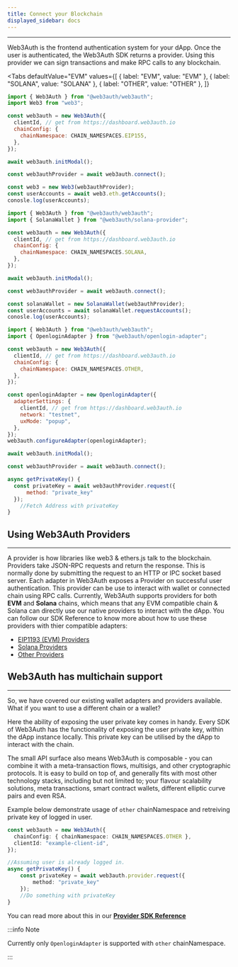 ```yaml
---
title: Connect your Blockchain
displayed_sidebar: docs
---
```



---

Web3Auth is the frontend authentication system for your dApp. Once the user is authenticated, the Web3Auth SDK returns a provider. Using this provider
we can sign transactions and make RPC calls to any blockchain.

<Tabs
defaultValue="EVM"
values={[
  { label: "EVM", value: "EVM" },
  { label: "SOLANA", value: "SOLANA" },
  { label: "OTHER", value: "OTHER" },
]}
>
<TabItem value="EVM">

```js
import { Web3Auth } from "@web3auth/web3auth";
import Web3 from "web3";

const web3auth = new Web3Auth({
  clientId, // get from https://dashboard.web3auth.io
  chainConfig: {
    chainNamespace: CHAIN_NAMESPACES.EIP155,
  },
});

await web3auth.initModal();

const web3authProvider = await web3auth.connect();

const web3 = new Web3(web3authProvider);
const userAccounts = await web3.eth.getAccounts();
conosle.log(userAccounts);
```

</TabItem>
<TabItem value="SOLANA">

```js
import { Web3Auth } from "@web3auth/web3auth";
import { SolanaWallet } from "@web3auth/solana-provider";

const web3auth = new Web3Auth({
  clientId, // get from https://dashboard.web3auth.io
  chainConfig: {
    chainNamespace: CHAIN_NAMESPACES.SOLANA,
  },
});

await web3auth.initModal();

const web3authProvider = await web3auth.connect();

const solanaWallet = new SolanaWallet(web3authProvider);
const userAccounts = await solanaWallet.requestAccounts();
conosle.log(userAccounts);
```

</TabItem>
<TabItem value="OTHER">

```js
import { Web3Auth } from "@web3auth/web3auth";
import { OpenloginAdapter } from "@web3auth/openlogin-adapter";

const web3auth = new Web3Auth({
  clientId, // get from https://dashboard.web3auth.io
  chainConfig: {
    chainNamespace: CHAIN_NAMESPACES.OTHER,
  },
});

const openloginAdapter = new OpenloginAdapter({
  adapterSettings: {
    clientId, // get from https://dashboard.web3auth.io
    network: "testnet",
    uxMode: "popup",
  },
});
web3auth.configureAdapter(openloginAdapter);

await web3auth.initModal();

const web3authProvider = await web3auth.connect();

async getPrivateKey() {
  const privateKey = await web3authProvider.request({
      method: "private_key"
  });
    //Fetch Address with privateKey
}

```

</TabItem>

</Tabs>

## Using Web3Auth Providers

---

A provider is how libraries like web3 & ethers.js talk to the blockchain. Providers take JSON-RPC requests and return the response. This is normally
done by submitting the request to an HTTP or IPC socket based server. Each adapter in Web3Auth exposes a Provider on successful user authentication.
This provider can be use to interact with wallet or connected chain using RPC calls. Currently, Web3Auth supports providers for both **EVM** and
**Solana** chains, which means that any EVM compatible chain & Solana can directly use our native providers to interact with the dApp. You can follow
our SDK Reference to know more about how to use these providers with thier compatible adapters:

- [EIP1193 (EVM) Providers](/sdk/web/providers/evm)
- [Solana Providers](/sdk/web/providers/solana)
- [Other Providers](/sdk/web/providers/other)

## Web3Auth has multichain support

---

So, we have covered our existing wallet adapters and providers available. What if you want to use a different chain or a wallet?

Here the ability of exposing the user private key comes in handy. Every SDK of Web3Auth has the functionality of exposing the user private key, within
the dApp instance locally. This private key can be utilised by the dApp to interact with the chain.

The small API surface also means Web3Auth is composable - you can combine it with a meta-transaction flows, multisigs, and other cryptographic
protocols. It is easy to build on top of, and generally fits with most other technology stacks, including but not limited to; your flavour scalability
solutions, meta transactions, smart contract wallets, different elliptic curve pairs and even RSA.

Example below demonstrate usage of `other` chainNamespace and retreiving private key of logged in user.

```ts
const web3auth = new Web3Auth({
  chainConfig: { chainNamespace: CHAIN_NAMESPACES.OTHER },
  clientId: "example-client-id",
});

//Assuming user is already logged in.
async getPrivateKey() {
    const privateKey = await web3auth.provider.request({
        method: "private_key"
    });
    //Do something with privateKey
}
```

You can read more about this in our [**Provider SDK Reference**](/sdk/web/providers)

:::info Note

Currently only `OpenloginAdapter` is supported with `other` chainNamespace.

:::
